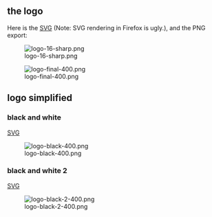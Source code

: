 == the logo ==

Here is the [[Media:logo-final.svg|SVG]] (Note: SVG rendering in Firefox is ugly.), and the PNG export:

[[Image:logo-16-sharp.png]]

[[Image:logo-final-400.png]]

== logo simplified ==

=== black and white ===
[[Media:logo-black.svg|SVG]]

[[Image:logo-black-400.png]]

=== black and white 2 ===
[[Media:logo-black-2.svg|SVG]]

[[Image:logo-black-2-400.png]]